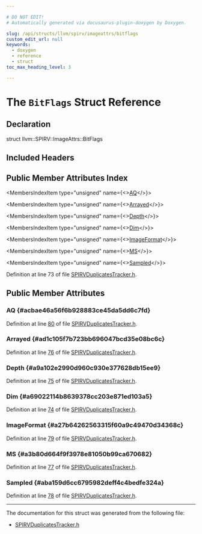 ```yaml
---

# DO NOT EDIT!
# Automatically generated via docusaurus-plugin-doxygen by Doxygen.

slug: /api/structs/llvm/spirv/imageattrs/bitflags
custom_edit_url: null
keywords:
  - doxygen
  - reference
  - struct
toc_max_heading_level: 3

---
```





# The `BitFlags` Struct Reference

<DoxygenPage pluginConfig={pluginConfig}>



## Declaration

<CodeBlock>struct llvm::SPIRV::ImageAttrs::BitFlags</CodeBlock>

## Included Headers

<IncludesList>
<IncludesListItem
  filePath="Target/SPIRV/SPIRVDuplicatesTracker.h"
  permalink="/docs/api/files/lib/lib/target/lib/target/spirv/spirvduplicatestracker-h"
  isLocal="true" />
</IncludesList>

## Public Member Attributes Index

<MembersIndex>

<MembersIndexItem
  type="unsigned"
  name={<><a href="#acbae46a56f6b928883ce45da5dd6c7fd">AQ</a></>}>
</MembersIndexItem>

<MembersIndexItem
  type="unsigned"
  name={<><a href="#ad1c105f7b723bb696047bcd35e08bc6c">Arrayed</a></>}>
</MembersIndexItem>

<MembersIndexItem
  type="unsigned"
  name={<><a href="#a9a102e2990d960c930e377628db15ee9">Depth</a></>}>
</MembersIndexItem>

<MembersIndexItem
  type="unsigned"
  name={<><a href="#a69022114b8639378cc203e871ed103a5">Dim</a></>}>
</MembersIndexItem>

<MembersIndexItem
  type="unsigned"
  name={<><a href="#a27b64262563315f60a9c49470d34368c">ImageFormat</a></>}>
</MembersIndexItem>

<MembersIndexItem
  type="unsigned"
  name={<><a href="#a3b80d664f9f3978e81050b99ca670682">MS</a></>}>
</MembersIndexItem>

<MembersIndexItem
  type="unsigned"
  name={<><a href="#aba159d6cc6795982deff4c4bedfe324a">Sampled</a></>}>
</MembersIndexItem>

</MembersIndex>


Definition at line 73 of file <a href="/docs/api/files/lib/lib/target/lib/target/spirv/spirvduplicatestracker-h">SPIRVDuplicatesTracker.h</a>.

<SectionDefinition>

## Public Member Attributes

### AQ {#acbae46a56f6b928883ce45da5dd6c7fd}

<MemberDefinition
  prototype="unsigned llvm::SPIRV::ImageAttrs::BitFlags::AQ">

Definition at line <a href="/docs/api/files/lib/lib/target/lib/target/spirv/spirvduplicatestracker-h/#l00080">80</a> of file <a href="/docs/api/files/lib/lib/target/lib/target/spirv/spirvduplicatestracker-h">SPIRVDuplicatesTracker.h</a>.
</MemberDefinition>

### Arrayed {#ad1c105f7b723bb696047bcd35e08bc6c}

<MemberDefinition
  prototype="unsigned llvm::SPIRV::ImageAttrs::BitFlags::Arrayed">

Definition at line <a href="/docs/api/files/lib/lib/target/lib/target/spirv/spirvduplicatestracker-h/#l00076">76</a> of file <a href="/docs/api/files/lib/lib/target/lib/target/spirv/spirvduplicatestracker-h">SPIRVDuplicatesTracker.h</a>.
</MemberDefinition>

### Depth {#a9a102e2990d960c930e377628db15ee9}

<MemberDefinition
  prototype="unsigned llvm::SPIRV::ImageAttrs::BitFlags::Depth">

Definition at line <a href="/docs/api/files/lib/lib/target/lib/target/spirv/spirvduplicatestracker-h/#l00075">75</a> of file <a href="/docs/api/files/lib/lib/target/lib/target/spirv/spirvduplicatestracker-h">SPIRVDuplicatesTracker.h</a>.
</MemberDefinition>

### Dim {#a69022114b8639378cc203e871ed103a5}

<MemberDefinition
  prototype="unsigned llvm::SPIRV::ImageAttrs::BitFlags::Dim">

Definition at line <a href="/docs/api/files/lib/lib/target/lib/target/spirv/spirvduplicatestracker-h/#l00074">74</a> of file <a href="/docs/api/files/lib/lib/target/lib/target/spirv/spirvduplicatestracker-h">SPIRVDuplicatesTracker.h</a>.
</MemberDefinition>

### ImageFormat {#a27b64262563315f60a9c49470d34368c}

<MemberDefinition
  prototype="unsigned llvm::SPIRV::ImageAttrs::BitFlags::ImageFormat">

Definition at line <a href="/docs/api/files/lib/lib/target/lib/target/spirv/spirvduplicatestracker-h/#l00079">79</a> of file <a href="/docs/api/files/lib/lib/target/lib/target/spirv/spirvduplicatestracker-h">SPIRVDuplicatesTracker.h</a>.
</MemberDefinition>

### MS {#a3b80d664f9f3978e81050b99ca670682}

<MemberDefinition
  prototype="unsigned llvm::SPIRV::ImageAttrs::BitFlags::MS">

Definition at line <a href="/docs/api/files/lib/lib/target/lib/target/spirv/spirvduplicatestracker-h/#l00077">77</a> of file <a href="/docs/api/files/lib/lib/target/lib/target/spirv/spirvduplicatestracker-h">SPIRVDuplicatesTracker.h</a>.
</MemberDefinition>

### Sampled {#aba159d6cc6795982deff4c4bedfe324a}

<MemberDefinition
  prototype="unsigned llvm::SPIRV::ImageAttrs::BitFlags::Sampled">

Definition at line <a href="/docs/api/files/lib/lib/target/lib/target/spirv/spirvduplicatestracker-h/#l00078">78</a> of file <a href="/docs/api/files/lib/lib/target/lib/target/spirv/spirvduplicatestracker-h">SPIRVDuplicatesTracker.h</a>.
</MemberDefinition>

</SectionDefinition>

<hr/>

The documentation for this struct was generated from the following file:

<ul>
<li><a href="/docs/api/files/lib/lib/target/lib/target/spirv/spirvduplicatestracker-h">SPIRVDuplicatesTracker.h</a></li>
</ul>

</DoxygenPage>
